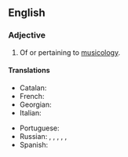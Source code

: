 ==English==

===Adjective===
{{en-adj|-}}

# Of or pertaining to [[musicology]].

====Translations====
{{trans-top|of or pertaining to musicology}}
* Catalan: {{t|ca|musicològic}}
* French: {{t+|fr|musicologique}}
* Georgian: {{t|ka|მუსიკათმცოდნეობითი}}
* Italian: {{t|it|musicologico}}
{{trans-mid}}
* Portuguese: {{t|pt|musicológico}}
* Russian: {{t|ru|музыкологи́ческий|m}}, {{t|ru|музыкологи́ческая|f}}, {{t|ru|музыкологи́ческое|n}}, {{t+|ru|музыкове́дческий|m}}, {{t|ru|музыкове́дческая|f}}, {{t|ru|музыкове́дческое|n}}
* Spanish: {{t|es|musicológico}}
{{trans-bottom}}